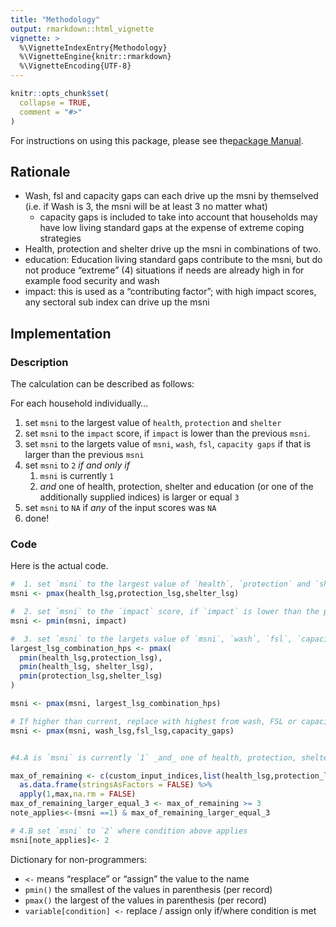```yaml
---
title: "Methodology"
output: rmarkdown::html_vignette
vignette: >
  %\VignetteIndexEntry{Methodology}
  %\VignetteEngine{knitr::rmarkdown}
  %\VignetteEncoding{UTF-8}
---
```


```r
knitr::opts_chunk$set(
  collapse = TRUE,
  comment = "#>"
)
```

For instructions on using this package, please see the<a href = "Manual.html">package Manual</a>.

## Rationale

- Wash, fsl and capacity gaps can each drive up the msni by themselved (i.e. if Wash is 3, the msni will be at least 3 no matter what)  
    - capacity gaps is included to take into account that households may have low living standard gaps at the expense of extreme coping strategies
- Health, protection and shelter drive up the msni in combinations of two.
- education: Education living standard gaps contribute to the msni, but do not produce "extreme" (4) situations if needs are already high in for example food security and wash   
- impact: this is used as a "contributing factor"; with high impact scores, any sectoral sub index can drive up the msni  

## Implementation

### Description

The calculation can be described as follows:

For each household individually...

  1. set `msni` to the largest value of `health`, `protection` and `shelter`
  2. set `msni` to the `impact` score, if `impact` is lower than the previous `msni`. 
  3. set `msni` to the largets value of `msni`, `wash`, `fsl`, `capacity gaps` if that is larger than the previous `msni`
  4. set `msni` to `2` _if and only if_
      1. `msni` is currently `1`
      2. _and_ one of health, protection, shelter and education (or one of the additionally supplied indices) is larger or equal `3`
  5. set `msni` to `NA` if *any* of the input scores was `NA`
  6. done!

### Code

Here is the actual code.

```r

#  1. set `msni` to the largest value of `health`, `protection` and `shelter`
msni <- pmax(health_lsg,protection_lsg,shelter_lsg)

#  2. set `msni` to the `impact` score, if `impact` is lower than the previous `msni`. 
msni <- pmin(msni, impact)

#  3. set `msni` to the largets value of `msni`, `wash`, `fsl`, `capacity gaps` if that is larger than the previous `msni`
largest_lsg_combination_hps <- pmax(
  pmin(health_lsg,protection_lsg),
  pmin(health_lsg, shelter_lsg),
  pmin(protection_lsg,shelter_lsg)
)

msni <- pmax(msni, largest_lsg_combination_hps)

# If higher than current, replace with highest from wash, FSL or capacity gap
msni <- pmax(msni, wash_lsg,fsl_lsg,capacity_gaps)


#4.A is `msni` is currently `1` _and_ one of health, protection, shelter and education is larger than `3` ?

max_of_remaining <- c(custom_input_indices,list(health_lsg,protection_lsg,shelter_lsg,education_lsg)) %>%
  as.data.frame(stringsAsFactors = FALSE) %>%
  apply(1,max,na.rm = FALSE)
max_of_remaining_larger_equal_3 <- max_of_remaining >= 3
note_applies<-(msni ==1) & max_of_remaining_larger_equal_3

# 4.B set `msni` to `2` where condition above applies
msni[note_applies]<- 2

```

Dictionary for non-programmers:

- ` <- ` means "resplace" or "assign" the value to the name
- ` pmin() ` the smallest of the values in parenthesis (per record)
- ` pmax() ` the largest of the values in parenthesis (per record)
- `variable[condition] <-` replace / assign only if/where condition is met



